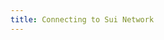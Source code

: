 ```yaml
---
title: Connecting to Sui Network
---
```


<Title/>

The Sui TypeScript SDK provides a SuiClient class that you can use to connect to a network's JSON-RPC server. Use the `SuiClient` for all JSON-RPC read-only operations. 

To establish a connection to a network, import `SuiClient` from `@mysten/sui.js/client` and pass the relevant URL to the `endpoint` parameter. The following example establishes a connection to Testnet and requests SUI from that network's faucet.

```typescript
import { SuiClient } from '@mysten/sui.js/client';
// assign Testnet RPC address
const testnet = 'https://fullnode.testnet.sui.io:443/';
// set endpoint value to Testnet RPC URL
const SuiClient = new SuiClient({ endpoint: testnet });
// get tokens from the Testnet faucet server
await suiClient.getCoins({
	owner: '<OWNER_ADDRESS>',
});
```

| Connection object | Full node address | `faucet` value |
| --- | --- | --- |
| localConnection | `http://127.0.0.1:9000` | `http://127.0.0.1:9123/gas` |
| devnetConnection | `https://fullnode.devnet.sui.io:443` | `https://faucet.devnet.sui.io/gas` |
| testnetConnection | `https://fullnode.testnet.sui.io:443` | `https://faucet.testnet.sui.io/gas` |
| mainnetConnection | `https://fullnode.mainnet.sui.io:443` | `null` |

For local development, you can run `cargo run --bin sui-test-validator` to spin up a local network with a local validator, a Full node, and a faucet server. Refer to [the Local Network guide](https://docs.sui.io/build/sui-local-network) for more information.

```typescript
import { JsonRpcProvider, localnetConnection } from '@mysten/sui.js';
// connect to local RPC server
const provider = new JsonRpcProvider(localnetConnection);
// get tokens from the local faucet server
await provider.requestSuiFromFaucet(
	'0xcc2bd176a478baea9a0de7a24cd927661cc6e860d5bacecb9a138ef20dbab231',
);
```

 Import `Connection` to construct your own custom connection object, with your own URLs to your Full node and faucet server.

```typescript
import { JsonRpcProvider, Connection } from '@mysten/sui.js';
// Construct your connection:
const connection = new Connection({
	fullnode: 'https://myfullnode.devnet.sui.io',
	faucet: 'https://myfaucet.devnet.sui.io/gas',
});
// connect to a custom RPC server
const provider = new JsonRpcProvider(connection);
// get tokens from a custom faucet server
await provider.requestSuiFromFaucet(
	'0xcc2bd176a478baea9a0de7a24cd927661cc6e860d5bacecb9a138ef20dbab231',
);
```